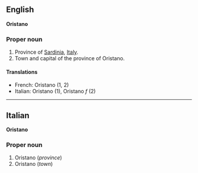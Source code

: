 ==English==
'''Oristano'''

===Proper noun===

#Province of [[Sardinia]], [[Italy]].
#Town and capital of the province of Oristano.

====Translations====

*French: Oristano (1, 2)
*Italian: Oristano (1), Oristano ''f'' (2)

----

==Italian==
'''Oristano'''

===Proper noun===

#Oristano (''province'')
#Oristano (''town'')